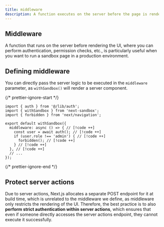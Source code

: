 ```yaml
---
title: middleware
description: A function executes on the server before the page is rendered.
---
```


## Middleware

A function that runs on the server before rendering the UI, where you can perform authentication, permission checks, etc., is particularly useful when you want to run a sandbox page in a production environment.

## Defining middleware

You can directly pass the server logic to be executed in the `middleware` parameter, as `withSandbox()` will render a server component.

{/* prettier-ignore-start */}
```tsx title="app/sandbox/page.tsx"
import { auth } from '@/lib/auth';
import { withSandbox } from 'next-sandbox';
import { forbidden } from 'next/navigation';

export default withSandbox({
  middleware: async () => { // [!code ++]
    const user = await auth(); // [!code ++]
    if (user.role !== 'admin') { // [!code ++]
      forbidden(); // [!code ++]
    } // [!code ++]
  }, // [!code ++]
  // ...
});
```
{/* prettier-ignore-end */}

## Protect server actions

Due to server actions, Next.js allocates a separate POST endpoint for it at build time, which is unrelated to the middleware we define, as middleware only restricts the rendering of the UI. Therefore, the best practice is to also **perform strict authentication within server actions**, which ensures that even if someone directly accesses the server actions endpoint, they cannot execute it successfully.
